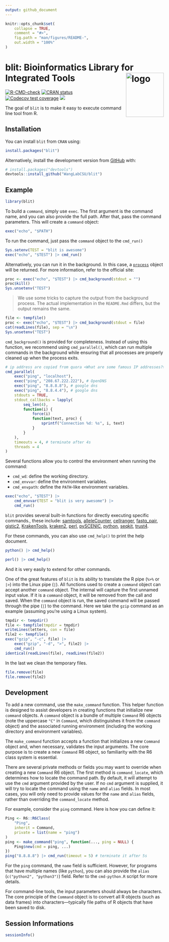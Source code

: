 ```yaml
---
output: github_document
---
```


<!-- README.md is generated from README.Rmd. Please edit that file -->

```r
knitr::opts_chunk$set(
    collapse = TRUE,
    comment = "#>",
    fig.path = "man/figures/README-",
    out.width = "100%"
)
```

# blit: Bioinformatics Library for Integrated Tools <img src="man/figures/logo.png" alt="logo" align="right" height="140" width="120"/>

<!-- badges: start -->
[![R-CMD-check](https://github.com/WangLabCSU/blit/actions/workflows/R-CMD-check.yaml/badge.svg)](https://github.com/WangLabCSU/blit/actions/workflows/R-CMD-check.yaml)
[![CRAN status](https://www.r-pkg.org/badges/version/blit)](https://CRAN.R-project.org/package=blit)
[![Codecov test coverage](https://codecov.io/gh/WangLabCSU/blit/branch/main/graph/badge.svg)](https://app.codecov.io/gh/WangLabCSU/blit?branch=main)
[![](https://cranlogs.r-pkg.org/badges/blit)](https://cran.r-project.org/package=blit)
<!-- badges: end -->

The goal of `blit` is to make it easy to execute command line tool from R.

## Installation

You can install `blit` from `CRAN` using:
```r
install.packages("blit")
```

Alternatively, install the development version from
[GitHub](https://github.com/) with:
``` r
# install.packages("devtools")
devtools::install_github("WangLabCSU/blit")
```

## Example
```r
library(blit)
```

To build a `command`, simply use `exec`. The first argument is the command name,
and you can also provide the full path. After that, pass the command parameters.
This will create a `command` object:
```r
exec("echo", "$PATH")
```

To run the command, just pass the `command` object to the `cmd_run()`
```r
Sys.setenv(TEST = "blit is awesome")
exec("echo", "$TEST") |> cmd_run()
```

Alternatively, you can run it in the background. In this case, a
[`process`](https://processx.r-lib.org/index.html) object will be returned. For
more information, refer to the official site:
```r
proc <- exec("echo", "$TEST") |> cmd_background(stdout = "")
proc$kill()
Sys.unsetenv("TEST")
```

> We use some tricks to capture the output from the background process. The
actual implementation in the `README.Rmd` differs, but the output remains the
same.

```r
file <- tempfile()
proc <- exec("echo", "$TEST") |> cmd_background(stdout = file)
cat(readLines(file), sep = "\n")
Sys.unsetenv("TEST")
```

`cmd_background()` is provided for completeness. Instead of using this function,
we recommend using `cmd_parallel()`, which can run multiple commands in the
background while ensuring that all processes are properly cleaned up when the
process exits.
```r
# ip address are copied from quora <What are some famous IP addresses?>: https://qr.ae/pYlnbQ
cmd_parallel(
    exec("ping", "localhost"),
    exec("ping", "208.67.222.222"), # OpenDNS
    exec("ping", "8.8.8.8"), # google dns
    exec("ping", "8.8.4.4"), # google dns
    stdouts = TRUE,
    stdout_callbacks = lapply(
        seq_len(4),
        function(i) {
            force(i)
            function(text, proc) {
                sprintf("Connection %d: %s", i, text)
            }
        }
    ),
    timeouts = 4, # terminate after 4s
    threads = 4
)
```

Several functions allow you to control the environment when running the command:

  - `cmd_wd`: define the working directory.
  - `cmd_envvar`: define the environment variables.
  - `cmd_envpath`: define the `PATH`-like environment variables.

```r
exec("echo", "$TEST") |>
    cmd_envvar(TEST = "blit is very awesome") |>
    cmd_run()
```

`blit` provides several built-in functions for directly executing specific
commands., these include:
[samtools](https://www.htslib.org/),
[alleleCounter](https://github.com/cancerit/alleleCount),
[cellranger](https://www.10xgenomics.com/cn/support/software/cell-ranger/latest),
[fastq_pair](https://github.com/linsalrob/fastq-pair),
[gistic2](https://broadinstitute.github.io/gistic2/),
[KrakenTools](https://github.com/jenniferlu717/KrakenTools),
[kraken2](https://github.com/DerrickWood/kraken2/wiki/Manual),
[perl](https://www.perl.org/), [pySCENIC](https://github.com/aertslab/pySCENIC),
[python](https://www.python.org/), [seqkit](https://bioinf.shenwei.me/seqkit/),
[trust4](https://github.com/liulab-dfci/TRUST4).

For these commands, you can also use `cmd_help()` to print the help document.
```r
python() |> cmd_help()
```

```r
perl() |> cmd_help()
```

And it is very easily to extend for other commands.

One of the great features of `blit` is its ability to translate the R pipe
(`%>%` or `|>`) into the Linux pipe (`|`). All functions used to create a
`command` object can accept another `command` object. The internal will capture
the first unnamed input value. If it is a `command` object, it will be removed
from the call and saved. When the `command` object is run, the saved command
will be passed through the pipe (`|`) to the command. Here we take the `gzip`
command as an example (assuming you're using a Linux system).

```r
tmpdir <- tempdir()
file <- tempfile(tmpdir = tmpdir)
writeLines(letters, con = file)
file2 <- tempfile()
exec("gzip", "-c", file) |>
    exec("gzip", "-d", ">", file2) |>
    cmd_run()
identical(readLines(file), readLines(file2))
```

In the last we clean the temporary files.
```r
file.remove(file)
file.remove(file2)
```

## Development
To add a new command, use the `make_command` function. This helper function is
designed to assist developers in creating functions that initialize new
`command` objects. A `command` object is a bundle of multiple `Command` R6
objects (note the uppercase `"C"` in `Command`, which distinguishes it from the
`command` object) and the associated running environment (including the working
directory and environment variables).

The `make_command` function accepts a function that initializes a new `Command`
object and, when necessary, validates the input arguments. The core purpose is
to create a new `Command` R6 object, so familiarity with the R6 class system is
essential.

There are several private methods or fields you may want to override when
creating a new `Command` R6 object. The first method is `command_locate`, which
determines how to locate the command path. By default, it will attempt to use
the `cmd` argument provided by the user. If no `cmd` argument is supplied, it
will try to locate the command using the `name` and `alias` fields.  In most
cases, you will only need to provide values for the `name` and `alias` fields,
rather than overriding the `command_locate` method.

For example, consider the `ping` command. Here is how you can define it:
```r
Ping <- R6::R6Class(
    "Ping",
    inherit = Command,
    private = list(name = "ping")
)
ping <- make_command("ping", function(..., ping = NULL) {
    Ping$new(cmd = ping, ...)
})
ping("8.8.8.8") |> cmd_run(timeout = 5) # terminate it after 5s
```

For the `ping` command, the `name` field is sufficient. However, for programs
that have multiple names (like `python`), you can also provide the `alias`
(`c("python2", "python3")`) field. Refer to the `cmd-python.R` script for more
details.

For command-line tools, the input parameters should always be characters. The
core principle of the `Command` object is to convert all R objects (such as data
frames) into characters—typically file paths of R objects that have been saved
to disk.


## Session Informations
```r
sessionInfo()
```

